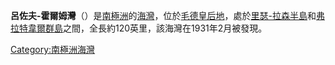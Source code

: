'''呂佐夫-霍爾姆灣'''（{{lang-no|Lützow-Holmbukta}}）是[[南極洲|南極洲]]的[[海灣|海灣]]，位於[[毛德皇后地|毛德皇后地]]，處於[[里瑟-拉森半島|里瑟-拉森半島]]和[[弗拉特韋爾群島|弗拉特韋爾群島]]之間，全長約120英里，該海灣在1931年2月被發現。

{{coord|69|10|S|37|30|E|source:GNIS|display=title}}

{{Authority control}}
{{Antarctica-geo-stub}}
[[Category:南極洲海灣|Category:南極洲海灣]]